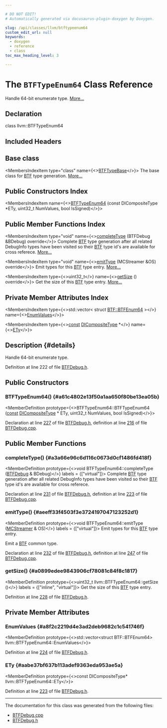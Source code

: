 ```yaml
---

# DO NOT EDIT!
# Automatically generated via docusaurus-plugin-doxygen by Doxygen.

slug: /api/classes/llvm/btftypeenum64
custom_edit_url: null
keywords:
  - doxygen
  - reference
  - class
toc_max_heading_level: 3

---
```





# The `BTFTypeEnum64` Class Reference

<DoxygenPage pluginConfig={pluginConfig}>

Handle 64-bit enumerate type. <a href="#details">More...</a>

## Declaration

<CodeBlock>class llvm::BTFTypeEnum64</CodeBlock>

## Included Headers

<IncludesList>
<IncludesListItem
  filePath="Target/BPF/BTFDebug.h"
  permalink="/docs/api/files/lib/lib/target/lib/target/bpf/btfdebug-h"
  isLocal="true" />
</IncludesList>

## Base class

<MembersIndex>

<MembersIndexItem
  type="class"
  name={<><a href="/docs/api/classes/llvm/btftypebase">BTFTypeBase</a></>}>
The base class for <a href="/docs/api/namespaces/llvm/btf">BTF</a> type generation. <a href="/docs/api/classes/llvm/btftypebase/#details">More...</a>
</MembersIndexItem>

</MembersIndex>

## Public Constructors Index

<MembersIndex>

<MembersIndexItem
  name={<><a href="#a61c4802e13f50a1aa650f80be13ea05b">BTFTypeEnum64</a> (const DICompositeType &#42;ETy, uint32&#95;t NumValues, bool IsSigned)</>}>
</MembersIndexItem>

</MembersIndex>

## Public Member Functions Index

<MembersIndex>

<MembersIndexItem
  type="void"
  name={<><a href="#a3a66e96c6d116c0673d0cf1486fd418f">completeType</a> (BTFDebug &amp;BDebug) override</>}>
Complete <a href="/docs/api/namespaces/llvm/btf">BTF</a> type generation after all related DebugInfo types have been visited so their <a href="/docs/api/namespaces/llvm/btf">BTF</a> type id&#39;s are available for cross referece. <a href="#a3a66e96c6d116c0673d0cf1486fd418f">More...</a>
</MembersIndexItem>

<MembersIndexItem
  type="void"
  name={<><a href="#aeeff33f4503f3e3724197047123252d1">emitType</a> (MCStreamer &amp;OS) override</>}>
Emit types for this <a href="/docs/api/namespaces/llvm/btf">BTF</a> type entry. <a href="#aeeff33f4503f3e3724197047123252d1">More...</a>
</MembersIndexItem>

<MembersIndexItem
  type={<>uint32&#95;t</>}
  name={<><a href="#a0899edee9843906cf78081c84f8c1817">getSize</a> () override</>}>
Get the size of this <a href="/docs/api/namespaces/llvm/btf">BTF</a> type entry. <a href="#a0899edee9843906cf78081c84f8c1817">More...</a>
</MembersIndexItem>

</MembersIndex>

## Private Member Attributes Index

<MembersIndex>

<MembersIndexItem
  type={<>std::vector&lt; struct <a href="/docs/api/structs/llvm/btf/btfenum64">BTF::BTFEnum64</a> &gt;</>}
  name={<><a href="#a8f2c2219d4e3ad2deb9682c1c541746f">EnumValues</a></>}>
</MembersIndexItem>

<MembersIndexItem
  type={<><a href="/docs/api/files/lib/lib/target/lib/target/aarch64/aarch64promoteconstant-cpp/#a90f8350fecae261c25be85d38b451bff">const</a> <a href="/docs/api/classes/llvm/dicompositetype">DICompositeType</a> &#42;</>}
  name={<><a href="#aabe37bf637b113adef9363eda953ae5a">ETy</a></>}>
</MembersIndexItem>

</MembersIndex>

## Description {#details}

Handle 64-bit enumerate type.

Definition at line 222 of file <a href="/docs/api/files/lib/lib/target/lib/target/bpf/btfdebug-h">BTFDebug.h</a>.

<SectionDefinition>

## Public Constructors

### BTFTypeEnum64() {#a61c4802e13f50a1aa650f80be13ea05b}

<MemberDefinition
  prototype={<>BTFTypeEnum64::BTFTypeEnum64 (<a href="/docs/api/files/lib/lib/target/lib/target/aarch64/aarch64promoteconstant-cpp/#a90f8350fecae261c25be85d38b451bff">const</a> <a href="/docs/api/classes/llvm/dicompositetype">DICompositeType</a> &#42; ETy, uint32&#95;t NumValues, bool IsSigned)</>}>

Declaration at line <a href="/docs/api/files/lib/lib/target/lib/target/bpf/btfdebug-h/#l00227">227</a> of file <a href="/docs/api/files/lib/lib/target/lib/target/bpf/btfdebug-h">BTFDebug.h</a>, definition at line <a href="/docs/api/files/lib/lib/target/lib/target/bpf/btfdebug-cpp/#l00216">216</a> of file <a href="/docs/api/files/lib/lib/target/lib/target/bpf/btfdebug-cpp">BTFDebug.cpp</a>.
</MemberDefinition>

</SectionDefinition>

<SectionDefinition>

## Public Member Functions

### completeType() {#a3a66e96c6d116c0673d0cf1486fd418f}

<MemberDefinition
  prototype={<>void BTFTypeEnum64::completeType (<a href="/docs/api/classes/llvm/btfdebug">BTFDebug</a> &amp; BDebug)</>}
  labels = {["virtual"]}>
Complete <a href="/docs/api/namespaces/llvm/btf">BTF</a> type generation after all related DebugInfo types have been visited so their <a href="/docs/api/namespaces/llvm/btf">BTF</a> type id&#39;s are available for cross referece.

Declaration at line <a href="/docs/api/files/lib/lib/target/lib/target/bpf/btfdebug-h/#l00231">231</a> of file <a href="/docs/api/files/lib/lib/target/lib/target/bpf/btfdebug-h">BTFDebug.h</a>, definition at line <a href="/docs/api/files/lib/lib/target/lib/target/bpf/btfdebug-cpp/#l00223">223</a> of file <a href="/docs/api/files/lib/lib/target/lib/target/bpf/btfdebug-cpp">BTFDebug.cpp</a>.
</MemberDefinition>

### emitType() {#aeeff33f4503f3e3724197047123252d1}

<MemberDefinition
  prototype={<>void BTFTypeEnum64::emitType (<a href="/docs/api/classes/llvm/mcstreamer">MCStreamer</a> &amp; OS)</>}
  labels = {["virtual"]}>
Emit types for this <a href="/docs/api/namespaces/llvm/btf">BTF</a> type entry.

Emit a <a href="/docs/api/namespaces/llvm/btf">BTF</a> common type.

Declaration at line <a href="/docs/api/files/lib/lib/target/lib/target/bpf/btfdebug-h/#l00232">232</a> of file <a href="/docs/api/files/lib/lib/target/lib/target/bpf/btfdebug-h">BTFDebug.h</a>, definition at line <a href="/docs/api/files/lib/lib/target/lib/target/bpf/btfdebug-cpp/#l00247">247</a> of file <a href="/docs/api/files/lib/lib/target/lib/target/bpf/btfdebug-cpp">BTFDebug.cpp</a>.
</MemberDefinition>

### getSize() {#a0899edee9843906cf78081c84f8c1817}

<MemberDefinition
  prototype={<>uint32&#95;t llvm::BTFTypeEnum64::getSize ()</>}
  labels = {["inline", "virtual"]}>
Get the size of this <a href="/docs/api/namespaces/llvm/btf">BTF</a> type entry.

Definition at line <a href="/docs/api/files/lib/lib/target/lib/target/bpf/btfdebug-h/#l00228">228</a> of file <a href="/docs/api/files/lib/lib/target/lib/target/bpf/btfdebug-h">BTFDebug.h</a>.
</MemberDefinition>

</SectionDefinition>

<SectionDefinition>

## Private Member Attributes

### EnumValues {#a8f2c2219d4e3ad2deb9682c1c541746f}

<MemberDefinition
  prototype={<>std::vector&lt;struct BTF::BTFEnum64&gt; llvm::BTFTypeEnum64::EnumValues</>}>

Definition at line <a href="/docs/api/files/lib/lib/target/lib/target/bpf/btfdebug-h/#l00224">224</a> of file <a href="/docs/api/files/lib/lib/target/lib/target/bpf/btfdebug-h">BTFDebug.h</a>.
</MemberDefinition>

### ETy {#aabe37bf637b113adef9363eda953ae5a}

<MemberDefinition
  prototype={<>const DICompositeType&#42; llvm::BTFTypeEnum64::ETy</>}>

Definition at line <a href="/docs/api/files/lib/lib/target/lib/target/bpf/btfdebug-h/#l00223">223</a> of file <a href="/docs/api/files/lib/lib/target/lib/target/bpf/btfdebug-h">BTFDebug.h</a>.
</MemberDefinition>

</SectionDefinition>

<hr/>

The documentation for this class was generated from the following files:

<ul>
<li><a href="/docs/api/files/lib/lib/target/lib/target/bpf/btfdebug-cpp">BTFDebug.cpp</a></li>
<li><a href="/docs/api/files/lib/lib/target/lib/target/bpf/btfdebug-h">BTFDebug.h</a></li>
</ul>

</DoxygenPage>

